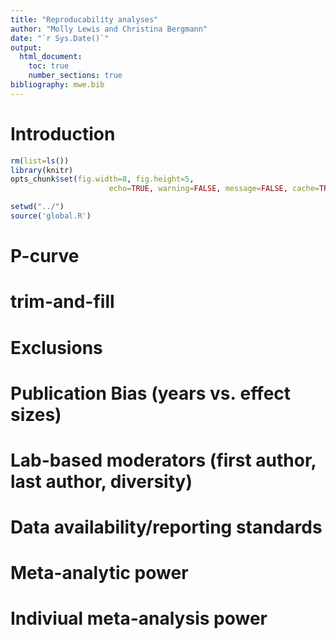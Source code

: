 ```yaml
---
title: "Reproducability analyses"
author: "Molly Lewis and Christina Bergmann"
date: "`r Sys.Date()`"
output: 
  html_document:
    toc: true
    number_sections: true
bibliography: mwe.bib
---
```

  
# Introduction


```r
rm(list=ls())
library(knitr)
opts_chunk$set(fig.width=8, fig.height=5, 
                      echo=TRUE, warning=FALSE, message=FALSE, cache=TRUE)
```

```r
setwd("../")
source('global.R')
```


# P-curve
# trim-and-fill
# Exclusions
# Publication Bias (years vs. effect sizes)
# Lab-based moderators (first author, last author, diversity)
# Data availability/reporting standards
# Meta-analytic power
# Indiviual meta-analysis power